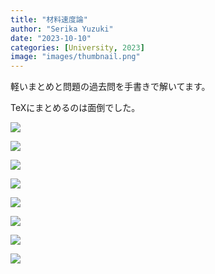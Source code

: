 ```yaml
---
title: "材料速度論"
author: "Serika Yuzuki"
date: "2023-10-10"
categories: [University, 2023]
image: "images/thumbnail.png"
---
```


軽いまとめと問題の過去問を手書きで解いてます。

TeXにまとめるのは面倒でした。

![](images/%E9%80%9F%E5%BA%A6/1.png)

![](images/%E9%80%9F%E5%BA%A6/2.png)

![](images/%E9%80%9F%E5%BA%A6/3.png)

![](images/%E9%80%9F%E5%BA%A6/4.png)

![](images/%E9%80%9F%E5%BA%A6/5.png)

![](images/%E9%80%9F%E5%BA%A6/6.png)

![](images/%E9%80%9F%E5%BA%A6/7.png)

![](images/%E9%80%9F%E5%BA%A6/8.png)
